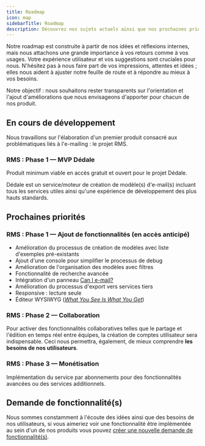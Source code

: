 ```yaml
---
title: Roadmap
icon: map
sidebarTitle: Roadmap
description: Découvrez nos sujets actuels ainsi que nos prochaines priorités
---
```


Notre roadmap est construite à partir de nos idées et réflexions internes, mais nous attachons une grande importance à vos retours comme à vos usages. Votre expérience utilisateur et vos suggestions sont cruciales pour nous. N'hésitez pas à nous faire part de vos impressions, attentes et idées ; elles nous aident à ajuster notre feuille de route et à répondre au mieux à vos besoins.

Notre objectif : nous souhaitons rester transparents sur l'orientation et l'ajout d'améliorations que nous envisageons d'apporter pour chacun de nos produit.

## En cours de développement

Nous travaillons sur l'élaboration d'un premier produit consacré aux problématiques liés à l'e-mailing : le projet RMS. 

### RMS : Phase 1 — MVP Dédale

Produit minimum viable en accès gratuit et ouvert pour le projet Dédale.

Dédale est un service/moteur de création de modèle(s) d'e-mail(s) incluant tous les services utiles ainsi qu'une expérience de développement des plus hauts standards.

## Prochaines priorités

### RMS : Phase 1 — Ajout de fonctionnalités (en accès anticipé)

- Amélioration du processus de création de modèles avec liste d'exemples pré-existants
- Ajout d'une console pour simplifier le processus de debug
- Amélioration de l'organisation des modèles avec filtres
- Fonctionnalité de recherche avancée
- Intégration d'un panneau [Can I e-mail?](https://www.canie-mail.com/)
- Amélioration du processus d'export vers services tiers
- Responsive : lecture seule
- Éditeur WYSIWYG ([_What You See Is What You Get_](https://fr.wikipedia.org/wiki/What_you_see_is_what_you_get))

### RMS : Phase 2 — Collaboration

Pour activer des fonctionnalités collaboratives telles que le partage et l'édition en temps réel entre équipes, la création de comptes utilisateur sera indispensable. Ceci nous permettra, également, de mieux comprendre **les besoins de nos utilisateurs**.

### RMS : Phase 3 — Monétisation

Implémentation du service par abonnements pour des fonctionnalités avancées ou des services additionnels.

## Demande de fonctionnalité(s)

Nous sommes constamment à l'écoute des idées ainsi que des besoins de nos utilisateurs, si vous aimeriez voir une fonctionnalité être implémentée au sein d'un de nos produits vous pouvez [créer une nouvelle demande de fonctionnalité(s)](https://github.com/orgs/bireme-lab/discussions/new?category=ideas).
